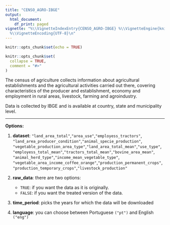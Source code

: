 ```yaml
---
title: "CENSO_AGRO-IBGE"
output:
  html_document:
    df_print: paged
vignette: "%\\VignetteIndexEntry{CENSO_AGRO-IBGE} %\\VignetteEngine{knitr::rmarkdown}
  %\\VignetteEncoding{UTF-8}\n"
---
```


```r
knitr::opts_chunk$set(echo = TRUE)
```

```r
knitr::opts_chunk$set(
  collapse = TRUE,
  comment = "#>"
)
```


The census of agriculture collects information about agricultural establishments
and the agricultural activities carried out there, covering characteristics of the
producer and establishment, economy and employment in rural areas, livestock, 
farming and agroindustry. 

Data is collected by IBGE and is available at
country, state and municipality level.

------------------------------------------------------------------------

**Options:**

1.  **dataset**: `"land_area_total"`,`"area_use"`,`"employess_tractors"`,
`"land_area_producer_condition"`,`"animal_specie_production"`,
`"vegetable_production_area_type"`,`"land_area_total_mean"`,`"use_type"`,
`"employess_total_mean"`,`"tractors_total_mean"`,`"bovine_area_mean"`,
`"animal_herd_type"`,`"income_mean_vegetable_type"`,
`"vegetable_area_income_coffee_orange"`,`"production_permanent_crops"`,
`"production_temporary_crops"`,`"livestock_production"`

2.  **raw_data**: there are two options:

    - `TRUE`: if you want the data as it is originally.
    - `FALSE`: if you want the treated version of the data.

3.  **time_period**: picks the years for which the data will be
    downloaded

4.  **language**: you can choose between Portuguese `("pt")` and English
    `("eng")`
    
